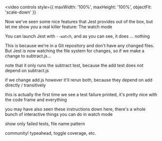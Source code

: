 

<Invert>

<video
  controls
  style={{ maxWidth: '100%', maxHeight: '100%', objectFit: 'scale-down' }}
>
  <source src={jestWatchMode} type="video/webm" />
</video>

</Invert>

<Notes>

Now we've seen some nice features that Jest provides out of the box,
but let me show you a real killer feature: The watch mode

You can launch Jest with `--watch`, and as you can see, it does ... nothing

This is because we're in a Git repository and don't have any changed files.
But Jest is now watching the file system for changes, so if we make a change to subtract.js...

note that it only runs the subtract test, because the add test does not depend on subtract.js

if we change add.js however it'll rerun both, because they depend on add directly / transitively

this is actually the first time we see a test failure printed,
it's pretty nice with the code frame and everything

you may have also seen these instructions down here,
there's a whole bunch of interactive things you can do in watch mode

show only failed tests, file name pattern

community! typeahead, toggle coverage, etc.

</Notes>
